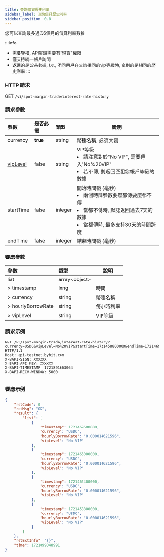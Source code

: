 ```yaml
---
title: 查詢借貸歷史利率
sidebar_label: 查詢借貸歷史利率
sidebar_position: 0.8
---
```

您可以查詢最多過去6個月的借貸利率數據

:::info
* 需要鑒權, API密鑰需要有"現貨"權限
* 僅支持統一帳戶訪問
* 返回的是公共數據, i.e., 不同用戶在查詢相同的vip等級時, 拿到的是相同的歷史利率
:::

### HTTP 請求
GET `/v5/spot-margin-trade/interest-rate-history`

### 請求參數
| 參數 | 是否必需 | 類型 | 說明|
|:----- |:-------|:-----|------ |
|currency|**true**|string|幣種名稱, 必須大寫 |
|[vipLevel](../enum#viplevel)|false|string|VIP等級 <li>請注意對於"No VIP", 需要傳入"No%20VIP"</li><li>若不傳, 則返回匹配您帳戶等級的數據</li>|
|startTime|false|integer|開始時間戳 (毫秒) <li>兩個時間參數要麼都傳要麼都不傳</li><li>當都不傳時, 默認返回過去7天的數據</li><li>當都傳時, 最多支持30天的時間跨度</li>|
|endTime|false|integer|結束時間戳 (毫秒)|

### 響應參數
| 參數 | 類型 | 說明|
|:----- |:-----|----- |
|list|array&lt;object&gt;||
|> timestamp|long|時間|
|> currency|string|幣種名稱|
|> hourlyBorrowRate|string|每小時利率|
|> vipLevel|string|VIP等級|

### 請求示例

<Tabs groupId="programming-languages">
<TabItem value="http" label="HTTP">

```http
GET /v5/spot-margin-trade/interest-rate-history?currency=USDC&vipLevel=No%20VIP&startTime=1721458800000&endTime=1721469600000 HTTP/1.1
Host: api-testnet.bybit.com
X-BAPI-SIGN: XXXXXX
X-BAPI-API-KEY: XXXXXX
X-BAPI-TIMESTAMP: 1721891663064
X-BAPI-RECV-WINDOW: 5000
```

</TabItem>
<TabItem value="python" label="Python">

```python

```

</TabItem>
</Tabs>

### 響應示例

```json
{
    "retCode": 0,
    "retMsg": "OK",
    "result": {
        "list": [
            {
                "timestamp": 1721469600000,
                "currency": "USDC",
                "hourlyBorrowRate": "0.000014621596",
                "vipLevel": "No VIP"
            },
            {
                "timestamp": 1721466000000,
                "currency": "USDC",
                "hourlyBorrowRate": "0.000014621596",
                "vipLevel": "No VIP"
            },
            {
                "timestamp": 1721462400000,
                "currency": "USDC",
                "hourlyBorrowRate": "0.000014621596",
                "vipLevel": "No VIP"
            },
            {
                "timestamp": 1721458800000,
                "currency": "USDC",
                "hourlyBorrowRate": "0.000014621596",
                "vipLevel": "No VIP"
            }
        ]
    },
    "retExtInfo": "{}",
    "time": 1721899048991
}
```
